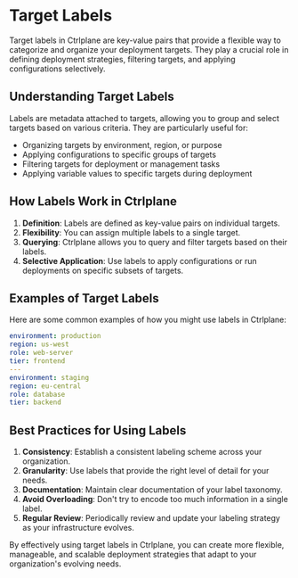 # Target Labels

Target labels in Ctrlplane are key-value pairs that provide a flexible way to
categorize and organize your deployment targets. They play a crucial role in
defining deployment strategies, filtering targets, and applying configurations
selectively.

## Understanding Target Labels

Labels are metadata attached to targets, allowing you to group and select
targets based on various criteria. They are particularly useful for:

- Organizing targets by environment, region, or purpose
- Applying configurations to specific groups of targets
- Filtering targets for deployment or management tasks
- Applying variable values to specific targets during deployment

## How Labels Work in Ctrlplane

1. **Definition**: Labels are defined as key-value pairs on individual targets.
2. **Flexibility**: You can assign multiple labels to a single target.
3. **Querying**: Ctrlplane allows you to query and filter targets based on their
   labels.
4. **Selective Application**: Use labels to apply configurations or run
   deployments on specific subsets of targets.

## Examples of Target Labels

Here are some common examples of how you might use labels in Ctrlplane:

```yaml
environment: production
region: us-west
role: web-server
tier: frontend
---
environment: staging
region: eu-central
role: database
tier: backend
```

## Best Practices for Using Labels

1. **Consistency**: Establish a consistent labeling scheme across your
   organization.
2. **Granularity**: Use labels that provide the right level of detail for your
   needs.
3. **Documentation**: Maintain clear documentation of your label taxonomy.
4. **Avoid Overloading**: Don't try to encode too much information in a single
   label.
5. **Regular Review**: Periodically review and update your labeling strategy as
   your infrastructure evolves.

By effectively using target labels in Ctrlplane, you can create more flexible,
manageable, and scalable deployment strategies that adapt to your organization's
evolving needs.
